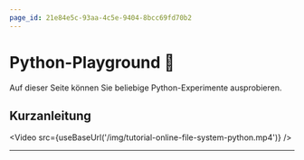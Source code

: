 ```yaml
---
page_id: 21e84e5c-93aa-4c5e-9404-8bcc69fd70b2
---
```



# Python-Playground 🛝

Auf dieser Seite können Sie beliebige Python-Experimente ausprobieren.

<Directory name="Ordner" id="520bbbec-3ae3-4a83-b797-ccf7da4addd1" />

## Kurzanleitung

<Video src={useBaseUrl('/img/tutorial-online-file-system-python.mp4')} />

---
